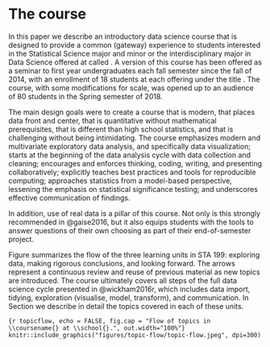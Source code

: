 # The course
\label{sec:course}

In this paper we describe an introductory data science course that is designed to 
provide a common (gateway) experience to students interested in the Statistical 
Science major and minor or the interdisciplinary major in Data Science offered 
at \school{} called \coursename{}. 
A version of this course has been offered as a seminar to first year undergraduates each fall semester since the fall of 2014, with an enrollment of 18 students at each offering under the title \textit{Better Living with Data Science}. 
The course, with some modifications for scale, was opened up to an audience of 80 students in the Spring semester of 2018. 

The main design goals were to create a course that is modern, that places data front and center, that is quantitative without mathematical prerequisites, that is different than high school statistics, and that is challenging without being intimidating. The course emphasizes modern and multivariate exploratory data analysis, and specifically data visualization; starts at the beginning of the data analysis cycle with data collection and cleaning; encourages and enforces thinking, coding, writing, and presenting collaboratively; explicitly teaches best practices and tools for reproducible computing; approaches statistics from a model-based perspective, lessening the emphasis on statistical significance testing; and underscores effective communication of findings. 

In addition, use of real data is a pillar of this course. 
Not only is this strongly recommended in @gaise2016, but it also equips students with the tools to answer questions of their own choosing as part of their end-of-semester project. 

Figure \ref{fig:topicflow} summarizes the flow of the three learning units in STA 199: exploring data, making rigorous conclusions, and looking forward. 
The arrows represent a continuous review and reuse of previous material as new topics are introduced. 
The course ultimately covers all steps of the full data science cycle presented in @wickham2016r, which includes data import, tidying, exploration (visualise, model, transform), and communication. 
In Section \ref{sec:units} we describe in detail the topics covered in each of these units.

```{r topicflow, echo = FALSE, fig.cap = "Flow of topics in \\coursename{} at \\school{}.", out.width="100%"}
knitr::include_graphics("figures/topic-flow/topic-flow.jpeg", dpi=300)
```
